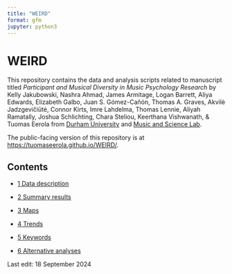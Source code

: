 ```yaml
---
title: "WEIRD"
format: gfm
jupyter: python3
---
```


# WEIRD

This repository contains the data and analysis scripts related to manuscript titled _Participant and Musical Diversity in Music Psychology Research_ by Kelly Jakubowski, Nashra Ahmad, James Armitage, Logan Barrett, Aliya Edwards, Elizabeth Galbo, Juan S. Gómez-Cañón, Thomas A. Graves, Akvilė Jadzgevičiūtė, Connor Kirts, Imre Lahdelma, Thomas Lennie, Aliyah Ramatally, Joshua Schlichting, Chara Steliou, Keerthana Vishwanath, & Tuomas Eerola  from [Durham University](https://www.durham.ac.uk) and [Music and Science Lab](https://musicscience.net). 

The public-facing version of this repository is at [https://tuomaseerola.github.io/WEIRD/](https://tuomaseerola.github.io/WEIRD/).


## Contents

- [1 Data description](01_data_description.qmd)

- [2 Summary results](02_summary_results.qmd)

- [3 Maps](03_maps.qmd)

- [4 Trends](04_trends.qmd)

- [5 Keywords](05_keywords.qmd)

- [6 Alternative analyses](06_alternative_analyses.qmd)

Last edit: 18 September 2024
